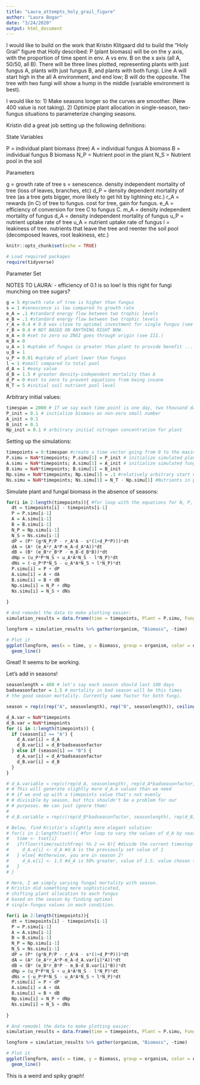 ```yaml
---
title: "Laura_attempts_holy_grail_figure"
author: "Laura Bogar"
date: "3/24/2020"
output: html_document
---
```


I would like to build on the work that Kristin Klitgaard did to build the "Holy Grail" figure that Holly described:
P (plant biomass) will be on the y axis, with the proportion of time spent in env. A vs env. B on the x axis (all A, 50/50, all B). There will be three lines plotted, representing plants with just fungus A, plants with just fungus B, and plants with both fungi. Line A will start high in the all A environment, and end low; B will do the opposite. The tree with two fungi will show a hump in the middle (variable environment is best).

I would like to:
1) Make seasons longer so the curves are smoother. (New 400 value is not taking).
2) Optimize plant allocation in single-season, two-fungus situations to parameterize changing seasons.

Kristin did a great job setting up the following definitions:

State Variables 

P = individual plant biomass (tree)
A = individual fungus A biomass
B = individual fungus B biomass
N_P = Nutrient pool in the plant
N_S = Nutrient pool in the soil

Parameters

g = growth rate of tree
s = senescence. density independent mortality of tree (loss of leaves, branches, etc)
d_P = density dependent mortality of tree (as a tree gets bigger, more likely to get hit by lightning etc.)
r_A = rewards (in C) of tree to fungus. cost for tree, gain for fungus. 
e_A = efficiency of conversion for tree C to fungus C. 
m_A = density independent mortality of fungus
d_A = density independent mortality of fungus
u_P = nutrient uptake rate of tree 
u_A = nutrient uptake rate of fungus
l = leakiness of tree. nutrients that leave the tree and reenter the soil pool (decomposed leaves, root leakiness, etc.)

```r
knitr::opts_chunk$set(echo = TRUE)
```

```r
# Load required packages
require(tidyverse)
```
Parameter Set

NOTES TO LAURA:
- efficiency of 0.1 is so low! Is this right for fungi munching on tree sugars?

```r
g = 5 #growth rate of tree is higher than fungus
s = 1 #senescence is low compared to growth rate
e_A = .1 #standard energy flow between two trophic levels
e_B = .1 #standard energy flow between two trophic levels
r_A = 0.4 # 0.8 was close to optimal investment for single fungus (see IV.)
r_B = 0.4 # NOT BASED ON ANYTHING RIGHT NOW.
m_A = 0 #set to zero so ZNGI goes through origin (see III.)
m_B = 0
u_A = 1 #uptake of fungus is greater than plant to provide benefit ... ensure mutualism
u_B = 1
u_P = 0.01 #uptake of plant lower than fungus 
l = 1 #small compared to total pool
d_A = 1 #easy value
d_B = 1.5 # greater density-independent mortality than A
d_P = 0 #set to zero to prevent equations from being insane
N_T = 5 #initial soil nutrient pool level
```

Arbitrary initial values:
```r
timespan = 2000 # If we say each time point is one day, two thousand days will allow us to observe a bit more than 5 years of tree decision-making
P_init = 0.1 # initialize biomass as non-zero small number
A_init = 0.1
B_init = 0.1
Np_init = 0.1 # arbitrary initial nitrogen concentration for plant
```
Setting up the simulations:
```r
timepoints = 0:timespan #create a time vector going from 0 to the maximum time span we want to examine.
P.simu = NaN*timepoints; P.simu[1] = P_init # initialize simulated plant biomass
A.simu = NaN*timepoints; A.simu[1] = A_init # initialize simulated fungus A biomass
B.simu = NaN*timepoints; B.simu[1] = B_init
Np.simu = NaN*timepoints; Np.simu[1] = .1 #relatively arbitrary start number. 
Ns.simu = NaN*timepoints; Ns.simu[1] = N_T - Np.simu[1] #Nutrients in plant (Np) and nutrients in soil (Ns) add to total nutrients in system (N_T)
```

Simulate plant and fungal biomass in the absence of seasons:
```r
for(i in 2:length(timepoints)){ #for loop with the equations for N, P, Np, and Ns within the model. 
  dt = timepoints[i] - timepoints[i-1]
  P = P.simu[i-1]
  A = A.simu[i-1]
  B = B.simu[i-1]
  N_P = Np.simu[i-1]
  N_S = Ns.simu[i-1]
  dP = (P* (g*N_P/P - r_A*A - s*(1+d_P*P)))*dt
  dA = (A* (e_A*r_A*P-m_A-d_A*A))*dt
  dB = (B* (e_B*r_B*P - m_B-d_B*B))*dt
  dNp = (u_P*P*N_S + u_A*A*N_S - l*N_P)*dt
  dNs = (-u_P*P*N_S - u_A*A*N_S + l*N_P)*dt
  P.simu[i] = P + dP
  A.simu[i] = A + dA
  B.simu[i] = B + dB
  Np.simu[i] = N_P + dNp
  Ns.simu[i] = N_S + dNs
  
}

# And remodel the data to make plotting easier:
simulation_results = data.frame(time = timepoints, Plant = P.simu, Fungus_A = A.simu, Fungus_B = B.simu)

longform = simulation_results %>% gather(organism, "Biomass", -time)

# Plot it
ggplot(longform, aes(x = time, y = Biomass, group = organism, color = organism)) +
  geom_line()

```

Great! It seems to be working.

Let's add in seasons!
```r
seasonlength = 400 # let's say each season should last 100 days
badseasonfactor = 1.5 # mortality in bad season will be this times 
# the good season mortality. Currently same factor for both fungi.

season = rep(c(rep("A", seasonlength), rep("B", seasonlength)), ceiling((max(timepoints)/seasonlength)))

d_A.var = NaN*timepoints
d_B.var = NaN*timepoints
for (i in 1:length(timepoints)) {
  if (season[i] == "A") {
    d_A.var[i] = d_A
    d_B.var[i] = d_B*badseasonfactor
  } else if (season[i] == "B") {
    d_A.var[i] = d_A*badseasonfactor
    d_B.var[i] = d_B
  }
}

# d_A.variable = rep(c(rep(d_A, seasonlength), rep(d_A*badseasonfactor, seasonlength)), ceiling((max(timepoints)/seasonlength)))
# # This will generate slightly more d_A.e values than we need
# # if we end up with a timepoints value that's not evenly 
# # divisible by season, but this shouldn't be a problem for our 
# # purposes. We can just ignore them!
# 
# d_B.variable = rep(c(rep(d_B*badseasonfactor, seasonlength), rep(d_B, seasonlength)), ceiling((max(timepoints)/seasonlength)))

# Below, find Kristin's slightly more elegant solution:
# for(i in 1:length(tset)){ #for loop to vary the values of d_A by season
#   time <- tset[i]
#   if(floor(time/switchfreq) %% 2 == 0){ #divide the current timestep by the switching frequency, then round it. if this value when divided by 2 has no remainder, then you find yourself in season 1, and d_A should be smaller. 
#     d_A.e[i] <- d_A #d_A is the previously set value of 1
#   } else{ #otherwise, you are in season 2!
#     d_A.e[i] <- 1.5 #d_A is 50% greater, value of 1.5. value chosen to demonstrate difference. 
#   }
# }

```
```r
# Here, I am simply varying fungal mortality with season.
# Kristin did something more sophisticated,
# shifting plant allocation to each fungus
# based on the season by finding optimal
# single-fungus values in each condition.

for(i in 2:length(timepoints)){
  dt = timepoints[i] - timepoints[i-1]
  P = P.simu[i-1]
  A = A.simu[i-1]
  B = B.simu[i-1]
  N_P = Np.simu[i-1]
  N_S = Ns.simu[i-1]
  dP = (P* (g*N_P/P - r_A*A - s*(1+d_P*P)))*dt
  dA = (A* (e_A*r_A*P-m_A-d_A.var[i]*A))*dt
  dB = (B* (e_B*r_B*P - m_B-d_B.var[i]*B))*dt
  dNp = (u_P*P*N_S + u_A*A*N_S - l*N_P)*dt
  dNs = (-u_P*P*N_S - u_A*A*N_S + l*N_P)*dt
  P.simu[i] = P + dP
  A.simu[i] = A + dA
  B.simu[i] = B + dB
  Np.simu[i] = N_P + dNp
  Ns.simu[i] = N_S + dNs
  
}

# And remodel the data to make plotting easier:
simulation_results = data.frame(time = timepoints, Plant = P.simu, Fungus_A = A.simu, Fungus_B = B.simu)

longform = simulation_results %>% gather(organism, "Biomass", -time)

# Plot it
ggplot(longform, aes(x = time, y = Biomass, group = organism, color = organism)) +
  geom_line()

```

This is a weird and spiky graph!